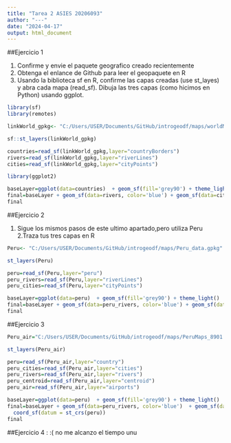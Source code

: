 ```yaml
---
title: "Tarea 2 ASIES 20206093"
author: "---"
date: "2024-04-17"
output: html_document
---
```

##Ejercicio 1

1. Confirme y envie el paquete geografico creado recientemente
2. Obtenga el enlance de Github para leer el geopaquete en R 
3. Usando la biblioteca sf en R, confirme las capas creadas (use st_layes) y abra cada mapa (read_sf). Dibuja las tres capas (como hicimos en Python) usando ggplot.

```r
library(sf)
library(remotes)

```

```r
linkWorld_gpkg<- "C:/Users/USER/Documents/GitHub/introgeodf/maps/worldMap.gpkg"
```


```r
sf::st_layers(linkWorld_gpkg)
```
```r
countries=read_sf(linkWorld_gpkg,layer="countryBorders")
rivers=read_sf(linkWorld_gpkg,layer="riverLines")
cities=read_sf(linkWorld_gpkg,layer="cityPoints")
```


```r
library(ggplot2)

```

```r
baseLayer=ggplot(data=countries)  + geom_sf(fill='grey90') + theme_light()
final=baseLayer + geom_sf(data=rivers, color='blue') + geom_sf(data=cities, color='red') 
final
```
##Ejercicio 2 

1. Sigue los mismos pasos de este ultimo apartado,pero utiliza Peru 
2.Traza tus tres capas en R 

```r
Peru<- "C:/Users/USER/Documents/GitHub/introgeodf/maps/Peru_data.gpkg"
```

```r
st_layers(Peru)
```

```r
peru=read_sf(Peru,layer="peru")
peru_rivers=read_sf(Peru,layer="riverLines")
peru_cities=read_sf(Peru,layer="cityPoints")
```

```r
baseLayer=ggplot(data=peru)  + geom_sf(fill='grey90') + theme_light()
final=baseLayer + geom_sf(data=peru_rivers, color='blue') + geom_sf(data=peru_cities, color='red') 
final
```
##Ejercicio 3

```r
Peru_air="C:/Users/USER/Documents/GitHub/introgeodf/maps/PeruMaps_8901.gpkg"
```

```r
st_layers(Peru_air)
```
```r
peru=read_sf(Peru_air,layer="country")
peru_cities=read_sf(Peru_air,layer="cities")
peru_rivers=read_sf(Peru_air,layer="rivers")
peru_centroid=read_sf(Peru_air,layer="centroid")
peru_air=read_sf(Peru_air,layer="airports")
```


```r
baseLayer=ggplot(data=peru)  + geom_sf(fill='grey90') + theme_light()
final=baseLayer + geom_sf(data=peru_rivers, color='blue')  + geom_sf(data=peru_air, color='black') + geom_sf(data=peru_cities, color='red') +
  coord_sf(datum = st_crs(peru))
final
```

##Ejercicio 4 : :( no me alcanzo el tiempo unu




